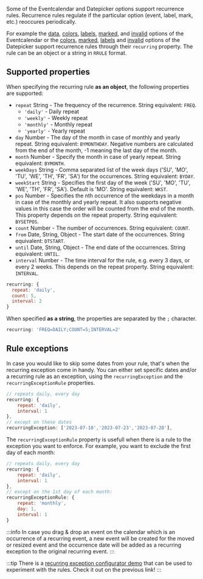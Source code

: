 
Some of the Eventcalendar and Datepicker options support recurrence rules. Recurrence rules regulate if the particular option (event, label, mark, etc.) reoccures periodically.

For example the [data](../eventcalendar/api#opt-data), [colors](../eventcalendar/api#opt-colors), [labels](../eventcalendar/api#opt-labels), [marked](../eventcalendar/api#opt-labels), and [invalid](../eventcalendar/api#opt-invalid) options of the Eventcalendar or the [colors](../datepicker/api#opt-colors), [marked](../datepicker/api#opt-marked), [labels](../datepicker/api#opt-labels) and [invalid](../datepicker/api#opt-invalid) options of the Datepicker support recurrence rules through their `recurring` property. The rule can be an object or a string in `RRULE` format.

## Supported properties

When specifying the recurring rule **as an object**, the following properties are supported:
* `repeat` String - The frequency of the recurrence. String equivalent: `FREQ`.
    * `'daily'` - Daily repeat
    * `'weekly'` - Weekly repeat
    * `'monthly'` - Monthly repeat
    * `'yearly'` - Yearly repeat
* `day` Number - The day of the month in case of monthly and yearly repeat. String equivalent: `BYMONTHDAY`. Negative numbers are calculated from the end of the month, -1 meaning the last day of the month.
* `month` Number - Specify the month in case of yearly repeat. String equivalent: `BYMONTH`.
* `weekDays` String - Comma separated list of the week days ('SU', 'MO', 'TU', 'WE', 'TH', 'FR', 'SA') for the occurrences. String equivalent: `BYDAY`.
* `weekStart` String - Specifies the first day of the week ('SU', 'MO', 'TU', 'WE', 'TH', 'FR', 'SA'). Default is 'MO'. String equivalent: `WKST`.
* `pos` Number - Specifies the nth occurrence of the weekdays in a month in case of the monthly and yearly repeat. It also supports negative values in this case the order will be counted from the end of the month. This property depends on the repeat property. String equivalent: `BYSETPOS`.
* `count` Number - The number of occurrences. String equivalent: `COUNT`.
* `from` Date, String, Object - The start date of the occurrences. String equivalent: `DTSTART`.
* `until` Date, String, Object - The end date of the occurrences. String equivalent: `UNTIL`.
* `interval` Number - The time interval for the rule, e.g. every 3 days, or every 2 weeks. This depends on the repeat property. String equivalent: `INTERVAL`.

```javascript title="Rule specified as an object"
recurring: {
  repeat: 'daily',
  count: 5,
  interval: 2
}
```

When specified **as a string**, the properties are separated by the `;` character.

```javascript title="Rule specified as a string"
recurring: 'FREQ=DAILY;COUNT=5;INTERVAL=2'
```

## Rule exceptions

In case you would like to skip some dates from your rule, that's when the recurring exception come in handy. You can either set specific dates and/or a recurring rule as an exception, using the `recurringException` and the `recurringExceptionRule` properties.

```javascript title="Excluding exact dates from a daily repeating event"
// repeats daily, every day
recurring: {
    repeat: 'daily',
    interval: 1
},
// except on these dates
recurringException: ['2023-07-10','2023-07-23','2023-07-28'],
```

The `recurringExceptionRule` property is usefull when there is a rule to the exception you want to enforce. For example, you want to exclude the first day of each month:

```javascript title="Excluding the first day of each month from a daily repeating event"
// repeats daily, every day
recurring: {
    repeat: 'daily',
    interval: 1
},
// except on the 1st day of each month:
recurringExceptionRule: {
    repeat: 'monthly',
    day: 1,
    interval: 1
}
```

:::info
In case you drag & drop an event on the calendar which is an occurrence of a recurring event, a new event will be created for the moved or resized event and the occurrence date will be added as a recurring exception to the original recurring event.
:::

:::tip
There is a [recurring exception configurator demo](https://demo.mobiscroll.com/scheduler/recurring-events) that can be used to experiment with the rules. Check it out on the previous link!
:::


